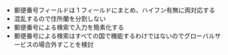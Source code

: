 - 郵便番号フィールドは 1 フィールドにまとめ、ハイフン有無に両対応する<Ref href="https://blog.kenall.jp/entry/address-form-best-practice#郵便番号フィールドは1フィールドにまとめハイフン有無に両対応する" title="これだけは押さえよう！住所フォームの作り方" />
- 混乱するので住所蘭を分割しない<Ref href="https://uxplanet.org/address-field-design-best-practices-a80390caaee0" title="アドレスフィールドデザインのベストプラクティス" />
- 郵便番号による検索で入力を簡素化する<Ref href="https://uxplanet.org/address-field-design-best-practices-a80390caaee0" title="アドレスフィールドデザインのベストプラクティス" />
- 郵便番号による検索はすべての国で機能するわけではないのでグローバルサービスの場合外すことを検討<Ref href="https://web.dev/i18n/ja/payment-and-address-form-best-practices/#postal-code-address-lookup" title="" />
